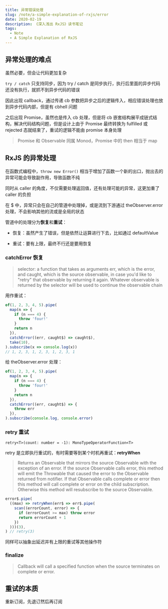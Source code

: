 ```yaml
---
title: 异常错误处理
slug: /note/a-simple-explanation-of-rxjs/error
date: 2020-02-19
description: 《深入浅出 RxJS》读书笔记
tags:
  - Note
  - A Simple Explanation of RxJS
---
```


## 异常处理的难点

虽然必要，但会让代码更加复杂

`try / catch` 只支持同步，因为 try / catch 是同步执行，执行后里面的异步代码还没有执行，就抓不到异步代码的错误

因此出现 callback，通过传递 cb 参数把异步之后的逻辑传入，相应错误处理也放到异步代码内部，但是有 cbhell 问题

之后出现 Promise，虽然也是传入 cb 处理，但是将 cb 嵌套结构展平成链式结构，解决代码结构问题，但是设计上由于 Promise 最终转换为 fulfilled 或 rejected 态就结束了，重试的逻辑不能由 promise 本身处理

> Promise 和 Observable 同属 Monod，Promise 中的 then 相当于 map

## RxJS 的异常处理

在函数式编程中，`throw new Error()` 相当于增加了函数一个新的出口，抛出去的异常可能会导致副作用，导致函数不纯

同时从 caller 的角度，不仅需要处理返回值，还有处理可能的异常，这更加重了 caller 的负担

在 $ 中，异常只会在自己的管道中处理掉，或是流到下游通过 theObserver.error 处理，不会影响其他的流或是全局的状态

管道中的处理分为**恢复**和**重试**：

* 恢复：虽然产生了错误，但是依然让运算进行下去，比如通过 defaultValue

* 重试：要有上限，最终不行还是要用恢复

### catchError 恢复

> selector: a function that takes as arguments err, which is the error, and caught, which is the source observable, in case you'd like to "retry" that observable by returning it again. Whatever observable is returned by the selector will be used to continue the observable chain

用作重试：

```ts
of(1, 2, 3, 4, 5).pipe(
  map(n => {
    if (n === 4) {
      throw 'four!'
    }
    return n
  }),
  catchError((err, caught$) => caught$),
  take(10),
).subscribe(x => console.log(x))
// 1, 2, 3, 1, 2, 3, 1, 2, 3, 1
```

给 theObserver.error 处理：

```ts
of(1, 2, 3, 4, 5).pipe(
  map(n => {
    if (n === 4) {
      throw 'four!'
    }
    return n
  }),
  catchError((err, caught$) => {
    throw err
  }),
).subscribe(console.log, console.error)
```

### retry 重试

`retry<T>(count: number = -1): MonoTypeOperatorFunction<T>`

retry 是立即执行重试的，有时需要等到某个时机再重试：**retryWhen**

> Returns an Observable that mirrors the source Observable with the exception of an error. If the source Observable calls error, this method will emit the Throwable that caused the error to the Observable returned from notifier. If that Observable calls complete or error then this method will call complete or error on the child subscription. Otherwise this method will resubscribe to the source Observable.

```ts
error$.pipe(
  ((max) => retryWhen(err$ => err$.pipe(
    scan((errorCount, error) => {
      if (errorCount >= max) throw error
      return errorCount + 1
    })
  )))(3),
) // retry(3)
```

同样可以抽象出延迟并有上限的重试等其他操作符

### finalize

> Callback will call a specified function when the source terminates on complete or error.

## 重试的本质

重新订阅，先退订然后再订阅
